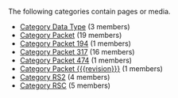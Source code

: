 <!-- DO NOT EDIT THIS FILE, CODE AUTOMATICALLY GENERATED BY category.sh -->
The following categories contain pages or media.
* [[Category Data Type]] (3 members)
* [[Category Packet]] (19 members)
* [[Category Packet 194]] (1 members)
* [[Category Packet 317]] (16 members)
* [[Category Packet 474]] (1 members)
* [[Category Packet {{{revision}}}]] (1 members)
* [[Category RS2]] (4 members)
* [[Category RSC]] (5 members)
